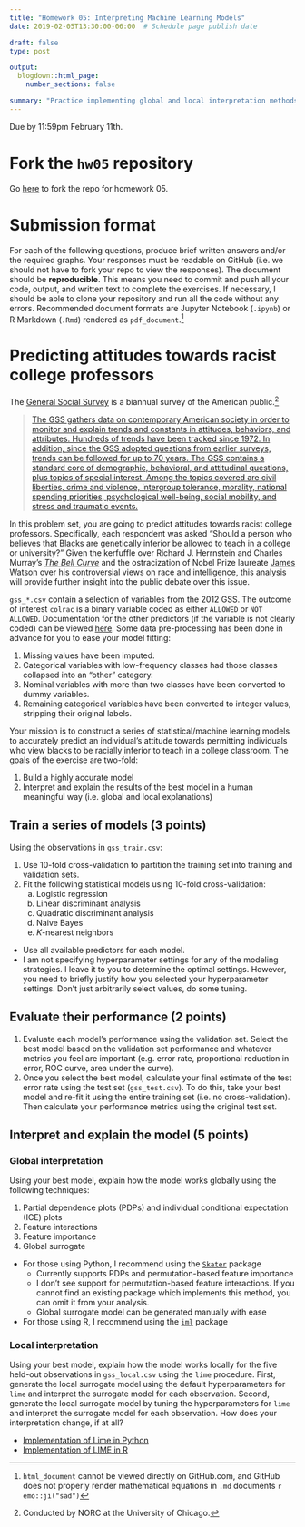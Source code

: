 ```yaml
---
title: "Homework 05: Interpreting Machine Learning Models"
date: 2019-02-05T13:30:00-06:00  # Schedule page publish date

draft: false
type: post

output:
  blogdown::html_page:
    number_sections: false

summary: "Practice implementing global and local interpretation methods."
---
```


\newcommand{\E}{\mathrm{E}} \newcommand{\Var}{\mathrm{Var}} \newcommand{\Cov}{\mathrm{Cov}} \newcommand{\se}{\text{se}}

Due by 11:59pm February 11th.

# Fork the `hw05` repository

Go [here](https://github.com/css-model/hw05) to fork the repo for homework 05.

# Submission format

For each of the following questions, produce brief written answers and/or the required graphs. Your responses must be readable on GitHub (i.e. we should not have to fork your repo to view the responses). The document should be **reproducible**. This means you need to commit and push all your code, output, and written text to complete the exercises. If necessary, I should be able to clone your repository and run all the code without any errors. Recommended document formats are Jupyter Notebook (`.ipynb`) or R Markdown (`.Rmd`) rendered as `pdf_document`.^[`html_document` cannot be viewed directly on GitHub.com, and GitHub does not properly render mathematical equations in `.md` documents `r emo::ji("sad")`]

# Predicting attitudes towards racist college professors

The [General Social Survey](http://gss.norc.org/) is a biannual survey of the American public.^[Conducted by NORC at the University of Chicago.]

> [The GSS gathers data on contemporary American society in order to monitor and explain trends and constants in attitudes, behaviors, and attributes. Hundreds of trends have been tracked since 1972. In addition, since the GSS adopted questions from earlier surveys, trends can be followed for up to 70 years. The GSS contains a standard core of demographic, behavioral, and attitudinal questions, plus topics of special interest. Among the topics covered are civil liberties, crime and violence, intergroup tolerance, morality, national spending priorities, psychological well-being, social mobility, and stress and traumatic events.](http://gss.norc.org/About-The-GSS)

In this problem set, you are going to predict attitudes towards racist college professors. Specifically, each respondent was asked "Should a person who believes that Blacks are genetically inferior be allowed to teach in a college or university?" Given the kerfuffle over Richard J. Herrnstein and Charles Murray's [*The Bell Curve*](https://en.wikipedia.org/wiki/The_Bell_Curve) and the ostracization of Nobel Prize laureate [James Watson](https://en.wikipedia.org/wiki/James_Watson) over his controversial views on race and intelligence, this analysis will provide further insight into the public debate over this issue.

`gss_*.csv` contain a selection of variables from the 2012 GSS. The outcome of interest `colrac` is a binary variable coded as either `ALLOWED` or `NOT ALLOWED`. Documentation for the other predictors (if the variable is not clearly coded) can be viewed [here](https://gssdataexplorer.norc.org/variables/vfilter). Some data pre-processing has been done in advance for you to ease your model fitting:

1. Missing values have been imputed.
1. Categorical variables with low-frequency classes had those classes collapsed into an "other" category.
1. Nominal variables with more than two classes have been converted to dummy variables.
1. Remaining categorical variables have been converted to integer values, stripping their original labels.

Your mission is to construct a series of statistical/machine learning models to accurately predict an individual's attitude towards permitting individuals who view blacks to be racially inferior to teach in a college classroom. The goals of the exercise are two-fold:

1. Build a highly accurate model
1. Interpret and explain the results of the best model in a human meaningful way (i.e. global and local explanations)

## Train a series of models (3 points)

Using the observations in `gss_train.csv`:

1. Use $10$-fold cross-validation to partition the training set into training and validation sets.
1. Fit the following statistical models using $10$-fold cross-validation:
    a. Logistic regression
    a. Linear discriminant analysis
    a. Quadratic discriminant analysis
    a. Naive Bayes
    a. $K$-nearest neighbors
* Use all available predictors for each model.
* I am not specifying hyperparameter settings for any of the modeling strategies. I leave it to you to determine the optimal settings. However, you need to briefly justify how you selected your hyperparameter settings. Don't just arbitrarily select values, do some tuning.

## Evaluate their performance (2 points)

1. Evaluate each model's performance using the validation set. Select the best model based on the validation set performance and whatever metrics you feel are important (e.g. error rate, proportional reduction in error, ROC curve, area under the curve).
1. Once you select the best model, calculate your final estimate of the test error rate using the test set (`gss_test.csv`). To do this, take your best model and re-fit it using the entire training set (i.e. no cross-validation). Then calculate your performance metrics using the original test set.

## Interpret and explain the model (5 points)

### Global interpretation

Using your best model, explain how the model works globally using the following techniques:

1. Partial dependence plots (PDPs) and individual conditional expectation (ICE) plots
1. Feature interactions
1. Feature importance
1. Global surrogate

* For those using Python, I recommend using the [`Skater`](https://github.com/datascienceinc/Skater) package
    * Currently supports PDPs and permutation-based feature importance
    * I don't see support for permutation-based feature interactions. If you cannot find an existing package which implements this method, you can omit it from your analysis.
    * Global surrogate model can be generated manually with ease
* For those using R, I recommend using the [`iml`](https://cran.r-project.org/web/packages/iml/index.html) package

### Local interpretation

Using your best model, explain how the model works locally for the five held-out observations in `gss_local.csv` using the `lime` procedure. First, generate the local surrogate model using the default hyperparameters for `lime` and interpret the surrogate model for each observation. Second, generate the local surrogate model by tuning the hyperparameters for `lime` and interpret the surrogate model for each observation. How does your interpretation change, if at all?

* [Implementation of Lime in Python](https://github.com/marcotcr/lime)
* [Implementation of LIME in R](http://uc-r.github.io/lime)
